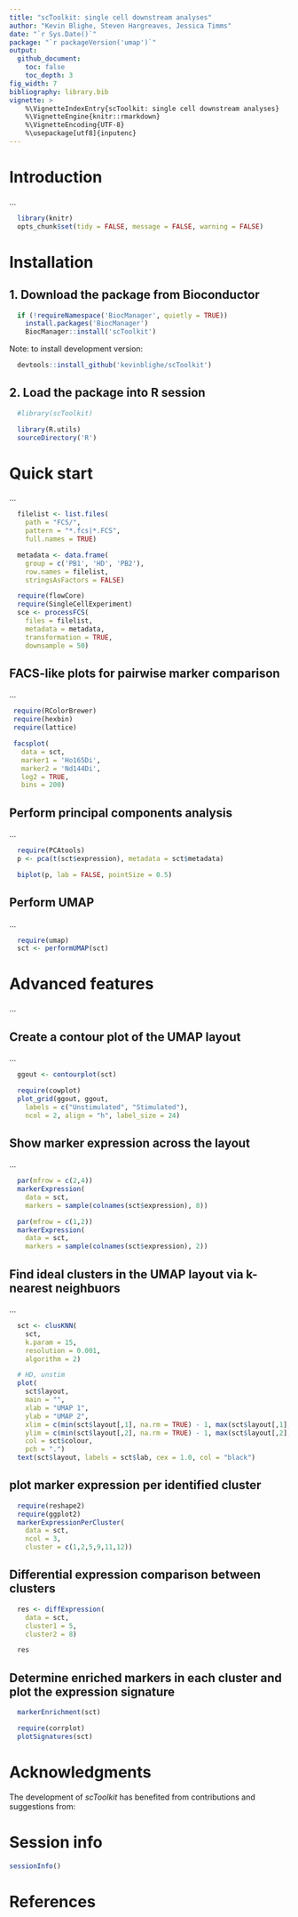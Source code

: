 ---
title: "scToolkit: single cell downstream analyses"
author: "Kevin Blighe, Steven Hargreaves, Jessica Timms"
date: "`r Sys.Date()`"
package: "`r packageVersion('umap')`"
output:
  github_document:
    toc: false
    toc_depth: 3
fig_width: 7
bibliography: library.bib
vignette: >
    %\VignetteIndexEntry{scToolkit: single cell downstream analyses}
    %\VignetteEngine{knitr::rmarkdown}
    %\VignetteEncoding{UTF-8}
    %\usepackage[utf8]{inputenc}
---

# Introduction

...

```{r, echo=FALSE}

  library(knitr)
  opts_chunk$set(tidy = FALSE, message = FALSE, warning = FALSE)

```

# Installation

## 1. Download the package from Bioconductor

```{r getPackage, eval=FALSE}

  if (!requireNamespace('BiocManager', quietly = TRUE))
    install.packages('BiocManager')
    BiocManager::install('scToolkit')

```

Note: to install development version:

```{r getPackageDevel, eval=FALSE}

  devtools::install_github('kevinblighe/scToolkit')

```

## 2. Load the package into R session

```{r Load, message=FALSE}

  #library(scToolkit)

  library(R.utils)
  sourceDirectory('R')

```


# Quick start

...

```{r}

  filelist <- list.files(
    path = "FCS/",
    pattern = "*.fcs|*.FCS",
    full.names = TRUE)

  metadata <- data.frame(
    group = c('PB1', 'HD', 'PB2'),
    row.names = filelist,
    stringsAsFactors = FALSE)

  require(flowCore)
  require(SingleCellExperiment)
  sce <- processFCS(
    files = filelist,
    metadata = metadata,
    transformation = TRUE,
    downsample = 50)

```

## FACS-like plots for pairwise marker comparison 

...

```{r ex1, fig.height = 8.5, fig.width = 7, fig.cap = "..."}

 require(RColorBrewer)
 require(hexbin)
 require(lattice)

 facsplot(
   data = sct,
   marker1 = 'Ho165Di',
   marker2 = 'Nd144Di',
   log2 = TRUE,
   bins = 200)

```

## Perform principal components analysis

...

```{r ex2, fig.height = 7, fig.width = 7, fig.cap = "..."}

  require(PCAtools)
  p <- pca(t(sct$expression), metadata = sct$metadata)

  biplot(p, lab = FALSE, pointSize = 0.5)

```

## Perform UMAP

...

```{r}

  require(umap)
  sct <- performUMAP(sct)

```

# Advanced features

...

## Create a contour plot of the UMAP layout

...

```{r ex3, fig.height = 8.5, fig.width = 18, fig.cap = "..."}

  ggout <- contourplot(sct)

  require(cowplot)
  plot_grid(ggout, ggout,
    labels = c("Unstimulated", "Stimulated"),
    ncol = 2, align = "h", label_size = 24)

```

## Show marker expression across the layout

...


```{r ex4, fig.height = 12, fig.width = 24, fig.cap = "..."}

  par(mfrow = c(2,4))
  markerExpression(
    data = sct,
    markers = sample(colnames(sct$expression), 8))

```

```{r ex5, fig.height = 7, fig.width = 14, fig.cap = "..."}

  par(mfrow = c(1,2))
  markerExpression(
    data = sct,
    markers = sample(colnames(sct$expression), 2))

```


## Find ideal clusters in the UMAP layout via k-nearest neighbuors

...  

```{r ex6, fig.height = 7, fig.width = 7, fig.cap = "..."}

  sct <- clusKNN(
    sct,
    k.param = 15,
    resolution = 0.001,
    algorithm = 2)

  # HD, unstim
  plot(
    sct$layout,
    main = "",
    xlab = "UMAP 1",
    ylab = "UMAP 2",
    xlim = c(min(sct$layout[,1], na.rm = TRUE) - 1, max(sct$layout[,1], na.rm = TRUE) + 1),
    ylim = c(min(sct$layout[,2], na.rm = TRUE) - 1, max(sct$layout[,2], na.rm = TRUE) + 1),
    col = sct$colour,
    pch = ".")
  text(sct$layout, labels = sct$lab, cex = 1.0, col = "black")


```

## plot marker expression per identified cluster

```{r ex7, fig.height = 14, fig.width = 32, fig.cap = ""}

  require(reshape2)
  require(ggplot2)
  markerExpressionPerCluster(
    data = sct,
    ncol = 3,
    cluster = c(1,2,5,9,11,12))

```

## Differential expression comparison between clusters

```{r}

  res <- diffExpression(
    data = sct,
    cluster1 = 5,
    cluster2 = 8)

  res

```

## Determine enriched markers in each cluster and plot the expression signature

```{r}

  markerEnrichment(sct)

```

```{r ex8, fig.height = 10, fig.width = 16, fig.cap = ""}

  require(corrplot)
  plotSignatures(sct)

```

# Acknowledgments

The development of *scToolkit* has benefited from contributions
and suggestions from:

# Session info

```{r}

sessionInfo()

```

# References
